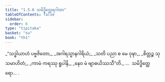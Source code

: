 ```yaml
---
title: "1.5.6 သမိဒ္ဓိတ္ထေရဂါထာ"
tableOfContents: false
sidebar:
  order: 6
type: "tipitaka"
basket: "su"
book: "th1"
---
```



<DynamicBreadcrumb />

<Division number="46" book="th1" e="ch" v="19" p="230">

<Paragraph number="105" type="verses" book="th1">
_“သဒ္ဓါယာဟံ ပဗ္ဗဇိတော,_  
_အဂါရသ္မာနဂါရိယံ;_  
_သတိ ပညာ စ မေ ဝုဍ္ဎာ,_  
_စိတ္တဉ္စ သုသမာဟိတံ;_  
_ကာမံ ကရဿု ရူပါနိ,_  
_နေဝ မံ ဗျာဓယိဿသီ”တိ._  


</Paragraph>
</Division>

<Paragraph number="106" type="center" book="th1">
…  သမိဒ္ဓိတ္ထေရော… .
</Paragraph>